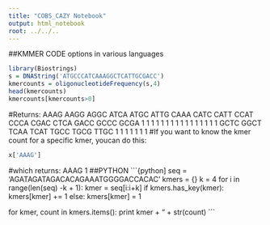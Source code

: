 ```yaml
---
title: "COBS_CAZY Notebook"
output: html_notebook
root: ../../..
---
```


##KMMER CODE options in various languages
```r
library(Biostrings)
s = DNAString('ATGCCCATCAAAGGCTCATTGCGACC')
kmercounts = oligonucleotideFrequency(s,4)
head(kmercounts)
kmercounts[kmercounts>0]
```
#Returns:
AAAG AAGG AGGC ATCA ATGC ATTG CAAA CATC CATT CCAT CCCA CGAC CTCA GACC GCCC GCGA 
   1    1    1    1    1    1    1    1    1    1    1    1    1    1    1    1 
GCTC GGCT TCAA TCAT TGCC TGCG TTGC 
   1    1    1    1    1    1    1
#If you want to know the kmer count for a specific kmer, youcan do this:
```r
x['AAAG']
```
#which returns:
AAAG
   1
##PYTHON
```{python]
seq = 'AGATAGATAGACACAGAAATGGGGACCACAC'
kmers = {}
k = 4
for i in range(len(seq) -k + 1):
	kmer = seq[i:i+k]
	if kmers.has_key(kmer):
		kmers[kmer] += 1
	else:
		kmers[kmer] = 1

for kmer, count in kmers.items():
	print kmer + "\t" + str(count)
```


